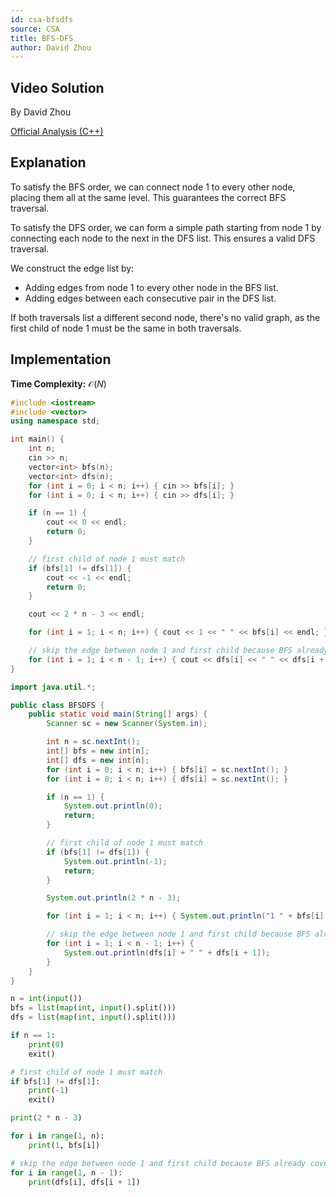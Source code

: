 ```yaml
---
id: csa-bfsdfs
source: CSA
title: BFS-DFS
author: David Zhou
---
```


## Video Solution

By David Zhou

<YouTube id="zJ8cVWbFcds"/>

[Official Analysis (C++)](https://csacademy.com/contest/archive/task/bfs-dfs/solution/)

## Explanation

To satisfy the BFS order, we can connect node 1 to every other node, placing them all at the same level. This guarantees the correct BFS traversal.

To satisfy the DFS order, we can form a simple path starting from node 1 by connecting each node to the next in the DFS list. This ensures a valid DFS traversal.

We construct the edge list by:
* Adding edges from node 1 to every other node in the BFS list.
* Adding edges between each consecutive pair in the DFS list.

If both traversals list a different second node, there's no valid graph, as the first child of node 1 must be the same in both traversals.

## Implementation

**Time Complexity:** $\mathcal{O}(N)$

<LanguageSection>
<CPPSection>

```cpp
#include <iostream>
#include <vector>
using namespace std;

int main() {
	int n;
	cin >> n;
	vector<int> bfs(n);
	vector<int> dfs(n);
	for (int i = 0; i < n; i++) { cin >> bfs[i]; }
	for (int i = 0; i < n; i++) { cin >> dfs[i]; }

	if (n == 1) {
		cout << 0 << endl;
		return 0;
	}

	// first child of node 1 must match
	if (bfs[1] != dfs[1]) {
		cout << -1 << endl;
		return 0;
	}

	cout << 2 * n - 3 << endl;

	for (int i = 1; i < n; i++) { cout << 1 << " " << bfs[i] << endl; }

	// skip the edge between node 1 and first child because BFS already covered it
	for (int i = 1; i < n - 1; i++) { cout << dfs[i] << " " << dfs[i + 1] << endl; }
}
```

</CPPSection>
<JavaSection>

```java
import java.util.*;

public class BFSDFS {
	public static void main(String[] args) {
		Scanner sc = new Scanner(System.in);

		int n = sc.nextInt();
		int[] bfs = new int[n];
		int[] dfs = new int[n];
		for (int i = 0; i < n; i++) { bfs[i] = sc.nextInt(); }
		for (int i = 0; i < n; i++) { dfs[i] = sc.nextInt(); }

		if (n == 1) {
			System.out.println(0);
			return;
		}

		// first child of node 1 must match
		if (bfs[1] != dfs[1]) {
			System.out.println(-1);
			return;
		}

		System.out.println(2 * n - 3);

		for (int i = 1; i < n; i++) { System.out.println("1 " + bfs[i]); }

		// skip the edge between node 1 and first child because BFS already covered it
		for (int i = 1; i < n - 1; i++) {
			System.out.println(dfs[i] + " " + dfs[i + 1]);
		}
	}
}
```

</JavaSection>
<PySection>

```py
n = int(input())
bfs = list(map(int, input().split()))
dfs = list(map(int, input().split()))

if n == 1:
	print(0)
	exit()

# first child of node 1 must match
if bfs[1] != dfs[1]:
	print(-1)
	exit()

print(2 * n - 3)

for i in range(1, n):
	print(1, bfs[i])

# skip the edge between node 1 and first child because BFS already covered it
for i in range(1, n - 1):
	print(dfs[i], dfs[i + 1])
```

</PySection>
</LanguageSection>
